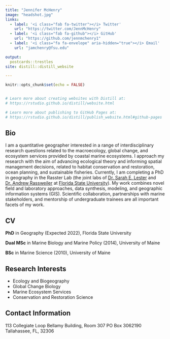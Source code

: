 ```yaml
---
title: "Jennifer McHenry"
image: "headshot.jpg"
links:
  - label: '<i class="fab fa-twitter"></i> Twitter'
    url: "https://twitter.com/JennMcHenry"
  - label: '<i class="fab fa-github"></i> GitHub'
    url: "https://github.com/jennmchenry1"
  - label: '<i class="fa fa-envelope" aria-hidden="true"></i> Email'
    url: "jamchenry@fsu.edu"

output:
  postcards::trestles
site: distill::distill_website

---
```



```r
knitr::opts_chunk$set(echo = FALSE)


# Learn more about creating websites with Distill at:
# https://rstudio.github.io/distill/website.html

# Learn more about publishing to GitHub Pages at:
# https://rstudio.github.io/distill/publish_website.html#github-pages

```

## Bio

I am a quantitative geographer interested in a range of interdisciplinary research questions related to the macroecology, global change, and ecosystem services provided by coastal marine ecosystems. I approach my research with the aim of advancing ecological theory and informing spatial management decisions, related to habitat conservation and restoration, ocean planning, and sustainable fisheries. Currently, I am completing a PhD in geography in the Rasster Lab (the joint labs of [Dr. Sarah E. Lester](www.lester-lab.org) and [Dr. Andrew Rassweiler](www.rassweiler-lab.org) at [Florida State University](www.geography.fsu.edu)). My work combines novel field and laboratory approaches, data synthesis, modeling, and geographic information systems (GIS). Scientific collaboration, partnerships with marine stakeholders, and mentorship of undergraduate trainees are all important facets of my work.


## CV

__PhD__ in Geography (Expected 2022), Florida State University

__Dual MSc__ in Marine Biology and Marine Policy (2014), University of Maine

__BSc__ in Marine Science (2010), University of Maine


## Research Interests

- Ecology and Biogeography 
- Global Change Biology
- Marine Ecosystem Services
- Conservation and Restoration Science


## Contact Information

113 Collegiate Loop
Bellamy Building, Room 307
PO Box 3062190
Tallahassee, FL, 32306



